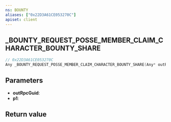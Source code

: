 ```yaml
---
ns: BOUNTY
aliases: ["0x22D3A61CE053270C"]
apiset: client
---
```

## _BOUNTY_REQUEST_POSSE_MEMBER_CLAIM_CHARACTER_BOUNTY_SHARE

```c
// 0x22D3A61CE053270C
Any _BOUNTY_REQUEST_POSSE_MEMBER_CLAIM_CHARACTER_BOUNTY_SHARE(Any* outRpcGuid, Any* p1);
```


## Parameters
* **outRpcGuid**:
* **p1**:

## Return value